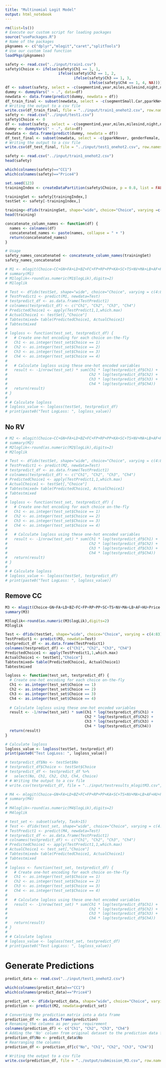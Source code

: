 ```yaml
---
title: "Multinomial Logit Model"
output: html_notebook
---
```


```r
rm(list=ls())
# Execute our custom script for loading packages
source("usePackages.R")
# Name of the packages 
pkgnames <- c("dplyr","mlogit","caret","splitTools")
# Use our custom load function
loadPkgs(pkgnames)
```

```r
safety <- read.csv("../input/train1.csv")
safety$Choice <- ifelse(safety$Ch1 == 1, 1,
                        ifelse(safety$Ch2 == 1, 2,
                               ifelse(safety$Ch3 == 1, 3,
                                      ifelse(safety$Ch4 == 1, 4, NA))))
df <- subset(safety, select = -c(segmentind,year,miles,milesind,night,nightind,pparkind,genderind,age,ageind,educind,regionind,Urbind,income,incomeind,Ch1,Ch2,Ch3,Ch4))
dummy <- dummyVars(" ~ .", data=df)
newdata <- data.frame(predict(dummy, newdata = df)) 
df_train_final <- subset(newdata, select = -c(segmentSmall.Car,pparkNever, genderFemale, educTrade.Vocational.School, regionW, UrbSuburban))
# Writing the output to a csv file
write.csv(df_train_final, file = "../input/train1_onehot2.csv", row.names = FALSE)
safety <- read.csv("../input/test1.csv")
safety$Choice <- 0
df <- subset(safety, select = -c(segmentind,year,miles,milesind,night,nightind,pparkind,genderind,age,ageind,educind,regionind,Urbind,income,incomeind,Ch1,Ch2,Ch3,Ch4))
dummy <- dummyVars(" ~ .", data=df)
newdata <- data.frame(predict(dummy, newdata = df)) 
df_test_final <- subset(newdata, select = -c(pparkNever, genderFemale, educTrade.Vocational.School, regionW, UrbSuburban))
# Writing the output to a csv file
write.csv(df_test_final, file = "../input/test1_onehot2.csv", row.names = FALSE)
```


```r
safety <- read.csv("../input/train1_onehot2.csv")
head(safety)
```

```r
which(colnames(safety)=="CC1")
which(colnames(safety)=="Price4")
```

```r
set.seed(123)
trainingIndex <- createDataPartition(safety$Choice, p = 0.8, list = FALSE)

trainingSet <- safety[trainingIndex,]
testSet <- safety[-trainingIndex,]
```


```r
training<-dfidx(trainingSet, shape="wide", choice="Choice", varying =c(4:83), sep="",idx = list(c("No", "Case")))
head(training)
```
```r
concatenate_column_names <- function(df) {
  names <- colnames(df)
  concatenated_names <- paste(names, collapse = " + ")
  return(concatenated_names)
}

# Usage
safety_names_concatenated <- concatenate_column_names(trainingSet)
safety_names_concatenated
```


```r
# M1 <- mlogit(Choice~CC+GN+FA+LD+BZ+FC+FP+RP+PP+KA+SC+TS+NV+MA+LB+AF+HU+Price| segmentFull.size.Pickup + segmentMidsize.Car + segmentMidsize.Luxury.Utility.segements + segmentMidsize.Utility + segmentPrestige.Luxury.Sedan + yearind + milesa + nighta + pparkDaily + pparkMonthly + pparkWeekly + pparkYearly + genderMale + agea + educCollege.Graduate..4.Years. + educGrade.School + educHigh.School + educPostgraduate.College + educSome.College..1.3.Years. + regionMW + regionNE + regionSE + regionSW + UrbRural.Country + UrbUrban.City + incomea+0, data=training, rpar=c(CC='n', FA='n',LD='n',BZ='n',FC='n',FP='n',RP='n',PP='n',KA='n',SC='n',TS='n',NV='n',MA='n',LB='n',AF='n',HU='n',Price='n'), panel = TRUE, print.level=TRUE)
# summary(M1)
# M1loglik<-round(as.numeric(M1$logLik),digits=2)
# M1loglik
```

```r
# Test <- dfidx(testSet, shape="wide", choice="Choice", varying = c(4:83), sep="",idx = list(c("No", "Case")))
# TestPredict1 <- predict(M1, newdata=Test)
# testpredict_df <- as.data.frame(TestPredict1)
# colnames(testpredict_df) <- c("Ch1", "Ch2", "Ch3", "Ch4")
# PredictedChoice1 <- apply(TestPredict1,1,which.max)
# ActualChoice1 <- testSet[,"Choice"]
# Tabtestmixed= table(PredictedChoice1, ActualChoice1)
# Tabtestmixed
# 
# logloss <- function(test_set, testpredict_df) {
#   # Create one-hot encoding for each choice on-the-fly
#   Ch1 <- as.integer(test_set$Choice == 1)
#   Ch2 <- as.integer(test_set$Choice == 2)
#   Ch3 <- as.integer(test_set$Choice == 3)
#   Ch4 <- as.integer(test_set$Choice == 4)
#   
#   # Calculate logloss using these one-hot encoded variables
#   result <- -1/nrow(test_set) * sum(Ch1 * log(testpredict_df$Ch1) +
#                                     Ch2 * log(testpredict_df$Ch2) +
#                                     Ch3 * log(testpredict_df$Ch3) +
#                                     Ch4 * log(testpredict_df$Ch4))
#   return(result)
# }
# 
# # Calculate logloss
# logloss_value <- logloss(testSet, testpredict_df)
# print(paste0("Test LogLoss: ", logloss_value))
```
## No RV
```r
# M2 <- mlogit(Choice~CC+GN+FA+LD+BZ+FC+FP+RP+PP+KA+SC+TS+NV+MA+LB+AF+HU+Price| segmentFull.size.Pickup + segmentMidsize.Car + segmentMidsize.Luxury.Utility.segements + segmentMidsize.Utility + segmentPrestige.Luxury.Sedan + yearind + milesa + nighta + pparkDaily + pparkMonthly + pparkWeekly + pparkYearly + genderMale + agea + educCollege.Graduate..4.Years. + educGrade.School + educHigh.School + educPostgraduate.College + educSome.College..1.3.Years. + regionMW + regionNE + regionSE + regionSW + UrbRural.Country + UrbUrban.City + incomea +0, data=training,print.level=TRUE)
# summary(M2)
# M2loglik<-round(as.numeric(M2$logLik),digits=2)
# M2loglik
```

```r
# Test <- dfidx(testSet, shape="wide", choice="Choice", varying = c(4:83), sep="",idx = list(c("No", "Case")))
# TestPredict1 <- predict(M2, newdata=Test)
# testpredict_df <- as.data.frame(TestPredict1)
# colnames(testpredict_df) <- c("Ch1", "Ch2", "Ch3", "Ch4")
# PredictedChoice1 <- apply(TestPredict1,1,which.max)
# ActualChoice1 <- testSet[,"Choice"]
# Tabtestmixed= table(PredictedChoice1, ActualChoice1)
# Tabtestmixed
# 
# logloss <- function(test_set, testpredict_df) {
#   # Create one-hot encoding for each choice on-the-fly
#   Ch1 <- as.integer(test_set$Choice == 1)
#   Ch2 <- as.integer(test_set$Choice == 2)
#   Ch3 <- as.integer(test_set$Choice == 3)
#   Ch4 <- as.integer(test_set$Choice == 4)
#   
#   # Calculate logloss using these one-hot encoded variables
#   result <- -1/nrow(test_set) * sum(Ch1 * log(testpredict_df$Ch1) +
#                                     Ch2 * log(testpredict_df$Ch2) +
#                                     Ch3 * log(testpredict_df$Ch3) +
#                                     Ch4 * log(testpredict_df$Ch4))
#   return(result)
# }
# 
# # Calculate logloss
# logloss_value <- logloss(testSet, testpredict_df)
# print(paste0("Test LogLoss: ", logloss_value))
```

## Remove CC
```r
M3 <- mlogit(Choice~GN+FA+LD+BZ+FC+FP+RP+PP+SC+TS+NV+MA+LB+AF+HU+Price| segmentFull.size.Pickup + segmentMidsize.Car + segmentMidsize.Luxury.Utility.segements + segmentMidsize.Utility + segmentPrestige.Luxury.Sedan + yearind + nighta + pparkDaily + pparkMonthly + pparkWeekly + pparkYearly + genderMale + agea + educCollege.Graduate..4.Years. + educGrade.School + educHigh.School + educPostgraduate.College + educSome.College..1.3.Years. + regionMW + regionNE + regionSE + regionSW + UrbRural.Country + UrbUrban.City +0, data=training,print.level=TRUE)
summary(M3)

M3loglik<-round(as.numeric(M3$logLik),digits=2)
M3loglik
```

```r
Test <- dfidx(testSet, shape="wide", choice="Choice", varying = c(4:83), sep="",idx = list(c("No", "Case")))
TestPredict1 <- predict(M3, newdata=Test)
testpredict_df <- as.data.frame(TestPredict1)
colnames(testpredict_df) <- c("Ch1", "Ch2", "Ch3", "Ch4")
PredictedChoice1 <- apply(TestPredict1,1,which.max)
ActualChoice1 <- testSet[,"Choice"]
Tabtestmixed= table(PredictedChoice1, ActualChoice1)
Tabtestmixed

logloss <- function(test_set, testpredict_df) {
  # Create one-hot encoding for each choice on-the-fly
  Ch1 <- as.integer(test_set$Choice == 1)
  Ch2 <- as.integer(test_set$Choice == 2)
  Ch3 <- as.integer(test_set$Choice == 3)
  Ch4 <- as.integer(test_set$Choice == 4)
  
  # Calculate logloss using these one-hot encoded variables
  result <- -1/nrow(test_set) * sum(Ch1 * log(testpredict_df$Ch1) +
                                    Ch2 * log(testpredict_df$Ch2) +
                                    Ch3 * log(testpredict_df$Ch3) +
                                    Ch4 * log(testpredict_df$Ch4))
  return(result)
}

# Calculate logloss
logloss_value <- logloss(testSet, testpredict_df)
print(paste0("Test LogLoss: ", logloss_value))
```
```r
# testpredict_df$No <- testSet$No
# testpredict_df$Choice <- testSet$Choice
# testpredict_df <- testpredict_df %>%
#   select(No, Ch1, Ch2, Ch3, Ch4, Choice)
# # Writing the output to a csv file
# write.csv(testpredict_df, file = "../input/testresults_mlogitM3.csv", row.names = FALSE)
```


```r
# M4 <- mlogit(Choice~GN+FA+LD+BZ+FC+FP+RP+PP+KA+SC+TS+NV+MA+LB+AF+HU+Price| segmentFull.size.Pickup + segmentMidsize.Car + segmentMidsize.Luxury.Utility.segements + segmentMidsize.Utility + segmentPrestige.Luxury.Sedan + year + miles101.To.150.Miles + miles151.To.200.Miles + miles201.To.250.Miles + miles251.To.300.Miles + miles301.To.350.Miles + miles351.To.400.Miles + miles51.To.100.Miles + milesOver.400.Miles + night10..To.20. + night21..To.30. + night31..To.40. + night41..To.50. + night51..To.60. + night61..To.70. + night71..To.80. + night81..To.90. + night91..To.100. + pparkDaily + pparkMonthly + pparkWeekly + pparkYearly + genderMale + age30.To.39 + age40.To.49 + age50.To.59 + age60...Over + educCollege.Graduate..4.Years. + educGrade.School + educHigh.School + educPostgraduate.College + educSome.College..1.3.Years. + regionMW + regionNE + regionSE + regionSW + UrbRural.Country + UrbUrban.City + incomea +0, data=training, rpar=c(FA='n',BZ='n',FP='n',RP='n',PP='n',SC='n',TS='n',NV='n',MA='n',LB='n',HU='n',Price='n'), panel = TRUE, print.level=TRUE)
# summary(M4)
# 
# M4loglik<-round(as.numeric(M4$logLik),digits=2)
# M4loglik
```

```r
# test_set <- subset(safety, Task>15)
# Test <- dfidx(test_set, shape="wide", choice="Choice", varying = c(4:83), sep="",idx = list(c("No", "Case")))
# TestPredict1 <- predict(M4, newdata=Test)
# testpredict_df <- as.data.frame(TestPredict1)
# colnames(testpredict_df) <- c("Ch1", "Ch2", "Ch3", "Ch4")
# PredictedChoice1 <- apply(TestPredict1,1,which.max)
# ActualChoice1 <- test_set[,"Choice"]
# Tabtestmixed= table(PredictedChoice1, ActualChoice1)
# Tabtestmixed
# 
# logloss <- function(test_set, testpredict_df) {
#   # Create one-hot encoding for each choice on-the-fly
#   Ch1 <- as.integer(test_set$Choice == 1)
#   Ch2 <- as.integer(test_set$Choice == 2)
#   Ch3 <- as.integer(test_set$Choice == 3)
#   Ch4 <- as.integer(test_set$Choice == 4)
#   
#   # Calculate logloss using these one-hot encoded variables
#   result <- -1/nrow(test_set) * sum(Ch1 * log(testpredict_df$Ch1) +
#                                     Ch2 * log(testpredict_df$Ch2) +
#                                     Ch3 * log(testpredict_df$Ch3) +
#                                     Ch4 * log(testpredict_df$Ch4))
#   return(result)
# }
# 
# # Calculate logloss
# logloss_value <- logloss(test_set, testpredict_df)
# print(paste0("Test LogLoss: ", logloss_value))
```


# Generate Predictions
```r
predict_data <- read.csv("../input/test1_onehot2.csv")

which(colnames(predict_data)=="CC1")
which(colnames(predict_data)=="Price4")
```

```r
predict_set <- dfidx(predict_data, shape="wide", choice="Choice", varying = c(4:83), sep="",idx = list(c("No", "Case")))
prediction <- predict(M2, newdata=predict_set)

# Converting the prediction matrix into a data frame
prediction_df <- as.data.frame(prediction)
# Renaming the columns as per your requirement
colnames(prediction_df) <- c("Ch1", "Ch2", "Ch3", "Ch4")
# Adding the 'No' column from original dataset to the prediction data frame
prediction_df$No <- predict_data$No
# Rearranging the columns
prediction_df <- prediction_df[c("No", "Ch1", "Ch2", "Ch3", "Ch4")]

# Writing the output to a csv file
write.csv(prediction_df, file = "../output/submission_M3.csv", row.names = FALSE)
```

